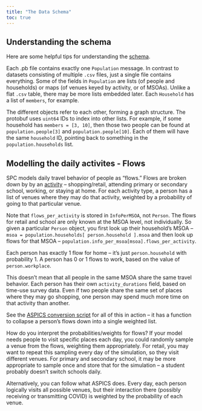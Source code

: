 ```yaml
---
title: "The Data Schema"
toc: true
---
```


## Understanding the schema

Here are some helpful tips for understanding the
[schema](https://github.com/alan-turing-institute/uatk-spc/blob/main/synthpop.proto).

Each .pb file contains exactly one `Population` message. In contrast to
datasets consisting of multiple `.csv` files, just a single file contains
everything. Some of the fields in `Population` are lists (of people and
households) or maps (of venues keyed by activity, or of MSOAs). Unlike a flat
`.csv` table, there may be more lists embedded later. Each `Household` has a
list of `members`, for example.

The different objects refer to each other, forming a graph structure. The
protobuf uses `uint64` IDs to index into other lists. For example, if some
household has `members = [3, 10]`, then those two people can be found at
`population.people[3]` and `population.people[10]`. Each of them will have the
same `household` ID, pointing back to something in the `population.households`
list.

## Modelling the daily activites - Flows

SPC models daily travel behavior of people as "flows." Flows are broken down by
by an
[activity](https://github.com/alan-turing-institute/uatk-spc/blob/feffb857c6fbbd7c2b3dd1f3cb46e67677185897/synthpop.proto#L196)
-- shopping/retail, attending primary or secondary school, working, or staying
at home. For each activity type, a person has a list of venues where they may
do that activity, weighted by a probability of going to that particular venue.

Note that `flows_per_activity` is stored in `InfoPerMSOA`, not `Person`. The
flows for retail and school are only known at the MSOA level, not individually.
So given a particular `Person` object, you first look up their household's MSOA
-- `msoa = population.households[ person.household ].msoa` and then look up
flows for that MSOA -- `population.info_per_msoa[msoa].flows_per_activity`.

Each person has exactly 1 flow for home -- it's just `person.household` with
probability 1. A person has 0 or 1 flows to work, based on the value of
`person.workplace`.

This doesn't mean that all people in the same MSOA share the same travel
behavior. Each person has their own `activity_durations` field, based on
time-use survey data. Even if two people share the same set of places where
they may go shopping, one person may spend much more time on that activity than
another.

See the [ASPICS conversion
script](https://github.com/alan-turing-institute/uatk-aspics/blob/c8ad47cb01b084028b2f8ca90fcf078470efbee0/convert_snapshot.py#L166)
for all of this in action -- it has a function to collapse a person's flows
down into a single weighted list.

How do you interpret the probabilities/weights for flows? If your model needs
people to visit specific places each day, you could randomly sample a venue
from the flows, weighting them appropriately. For retail, you may want to
repeat this sampling every day of the simulation, so they visit different
venues. For primary and secondary school, it may be more appropriate to sample
once and store that for the simulation -- a student probably doesn't switch
schools daily.

Alternatively, you can follow what ASPICS does. Every day, each person
logically visits all possible venues, but their interaction there (possibly
receiving or transmitting COVID) is weighted by the probability of each venue.
